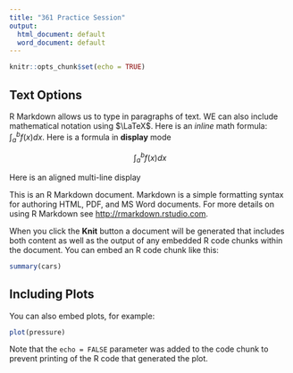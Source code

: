 ```yaml
---
title: "361 Practice Session"
output:
  html_document: default
  word_document: default
---
```


```r
knitr::opts_chunk$set(echo = TRUE)
```

## Text Options

R Markdown allows us to type in paragraphs of text. WE can also include mathematical notation using $\LaTeX$. Here is an *inline* math formula: $\int_a^b f(x) dx$. Here is a formula in **display** mode

$$ \int_a^b f(x) dx $$

Here is an aligned multi-line display

\begin{aligned}
\int_0^1 2x dx &= x^2 \left|_0^1 \right. \\
&= 1^2 - 0^2 \\
&= 1 \\
\end{aligned}







This is an R Markdown document. Markdown is a simple formatting syntax for authoring HTML, PDF, and MS Word documents. For more details on using R Markdown see <http://rmarkdown.rstudio.com>.

When you click the **Knit** button a document will be generated that includes both content as well as the output of any embedded R code chunks within the document. You can embed an R code chunk like this:

```r
summary(cars)
```

## Including Plots

You can also embed plots, for example:

```r
plot(pressure)
```

Note that the `echo = FALSE` parameter was added to the code chunk to prevent printing of the R code that generated the plot.
